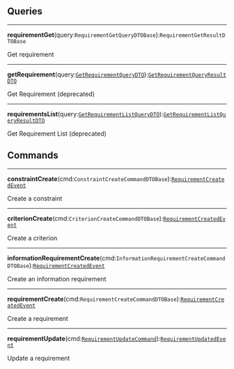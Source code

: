 


<div
  class={"spacer"}
/>



## Queries



---

**requirementGet**(query:`RequirementGetQueryDTOBase`):`RequirementGetResultDTOBase`<br/>

Get requirement



---

**getRequirement**(query:[`GetRequirementQueryDTO`](#get-requirement-query)):[`GetRequirementQueryResultDTO`](#get-requirement-query)<br/>

Get Requirement (deprecated)



---

**requirementsList**(query:[`GetRequirementListQueryDTO`](#get-requirement-list-query)):[`GetRequirementListQueryResultDTO`](#get-requirement-list-query)<br/>

Get Requirement List (deprecated)



<div
  class={"spacer"}
/>



## Commands



---

**constraintCreate**(cmd:`ConstraintCreateCommandDTOBase`):[`RequirementCreatedEvent`](/docs/core-requirement--page#requirement-create)<br/>

Create a constraint



---

**criterionCreate**(cmd:`CriterionCreateCommandDTOBase`):[`RequirementCreatedEvent`](/docs/core-requirement--page#requirement-create)<br/>

Create a criterion



---

**informationRequirementCreate**(cmd:`InformationRequirementCreateCommandDTOBase`):[`RequirementCreatedEvent`](/docs/core-requirement--page#requirement-create)<br/>

Create an information requirement



---

**requirementCreate**(cmd:`RequirementCreateCommandDTOBase`):[`RequirementCreatedEvent`](/docs/core-requirement--page#requirement-create)<br/>

Create a requirement



---

**requirementUpdate**(cmd:[`RequirementUpdateCommand`](/docs/core-requirement--page#requirement-update)):[`RequirementUpdatedEvent`](/docs/core-requirement--page#requirement-update)<br/>

Update a requirement


